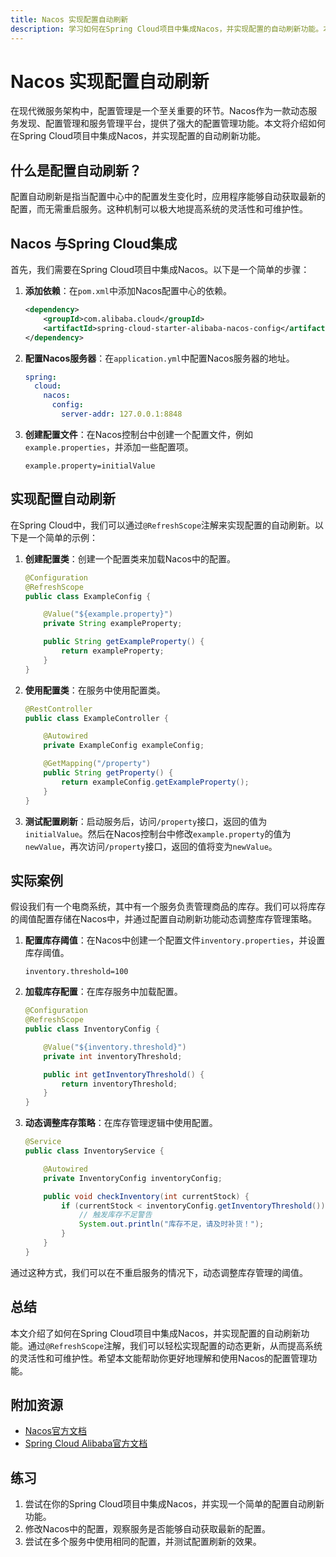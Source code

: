 ```yaml
---
title: Nacos 实现配置自动刷新
description: 学习如何在Spring Cloud项目中集成Nacos，并实现配置的自动刷新功能。本文将从基础概念入手，逐步讲解配置刷新的实现方式，并提供实际案例和代码示例。
---
```


# Nacos 实现配置自动刷新

在现代微服务架构中，配置管理是一个至关重要的环节。Nacos作为一款动态服务发现、配置管理和服务管理平台，提供了强大的配置管理功能。本文将介绍如何在Spring Cloud项目中集成Nacos，并实现配置的自动刷新功能。

## 什么是配置自动刷新？

配置自动刷新是指当配置中心中的配置发生变化时，应用程序能够自动获取最新的配置，而无需重启服务。这种机制可以极大地提高系统的灵活性和可维护性。

## Nacos 与Spring Cloud集成

首先，我们需要在Spring Cloud项目中集成Nacos。以下是一个简单的步骤：

1. **添加依赖**：在`pom.xml`中添加Nacos配置中心的依赖。

    ```xml
    <dependency>
        <groupId>com.alibaba.cloud</groupId>
        <artifactId>spring-cloud-starter-alibaba-nacos-config</artifactId>
    </dependency>
    ```

2. **配置Nacos服务器**：在`application.yml`中配置Nacos服务器的地址。

    ```yaml
    spring:
      cloud:
        nacos:
          config:
            server-addr: 127.0.0.1:8848
    ```

3. **创建配置文件**：在Nacos控制台中创建一个配置文件，例如`example.properties`，并添加一些配置项。

    ```properties
    example.property=initialValue
    ```

## 实现配置自动刷新

在Spring Cloud中，我们可以通过`@RefreshScope`注解来实现配置的自动刷新。以下是一个简单的示例：

1. **创建配置类**：创建一个配置类来加载Nacos中的配置。

    ```java
    @Configuration
    @RefreshScope
    public class ExampleConfig {

        @Value("${example.property}")
        private String exampleProperty;

        public String getExampleProperty() {
            return exampleProperty;
        }
    }
    ```

2. **使用配置类**：在服务中使用配置类。

    ```java
    @RestController
    public class ExampleController {

        @Autowired
        private ExampleConfig exampleConfig;

        @GetMapping("/property")
        public String getProperty() {
            return exampleConfig.getExampleProperty();
        }
    }
    ```

3. **测试配置刷新**：启动服务后，访问`/property`接口，返回的值为`initialValue`。然后在Nacos控制台中修改`example.property`的值为`newValue`，再次访问`/property`接口，返回的值将变为`newValue`。

## 实际案例

假设我们有一个电商系统，其中有一个服务负责管理商品的库存。我们可以将库存的阈值配置存储在Nacos中，并通过配置自动刷新功能动态调整库存管理策略。

1. **配置库存阈值**：在Nacos中创建一个配置文件`inventory.properties`，并设置库存阈值。

    ```properties
    inventory.threshold=100
    ```

2. **加载库存配置**：在库存服务中加载配置。

    ```java
    @Configuration
    @RefreshScope
    public class InventoryConfig {

        @Value("${inventory.threshold}")
        private int inventoryThreshold;

        public int getInventoryThreshold() {
            return inventoryThreshold;
        }
    }
    ```

3. **动态调整库存策略**：在库存管理逻辑中使用配置。

    ```java
    @Service
    public class InventoryService {

        @Autowired
        private InventoryConfig inventoryConfig;

        public void checkInventory(int currentStock) {
            if (currentStock < inventoryConfig.getInventoryThreshold()) {
                // 触发库存不足警告
                System.out.println("库存不足，请及时补货！");
            }
        }
    }
    ```

通过这种方式，我们可以在不重启服务的情况下，动态调整库存管理的阈值。

## 总结

本文介绍了如何在Spring Cloud项目中集成Nacos，并实现配置的自动刷新功能。通过`@RefreshScope`注解，我们可以轻松实现配置的动态更新，从而提高系统的灵活性和可维护性。希望本文能帮助你更好地理解和使用Nacos的配置管理功能。

## 附加资源

- [Nacos官方文档](https://nacos.io/zh-cn/docs/what-is-nacos.html)
- [Spring Cloud Alibaba官方文档](https://spring.io/projects/spring-cloud-alibaba)

## 练习

1. 尝试在你的Spring Cloud项目中集成Nacos，并实现一个简单的配置自动刷新功能。
2. 修改Nacos中的配置，观察服务是否能够自动获取最新的配置。
3. 尝试在多个服务中使用相同的配置，并测试配置刷新的效果。
